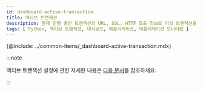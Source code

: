 ```yaml
---
id: dashboard-active-transaction
title: 액티브 트랜잭션
description: 현재 진행 중인 트랜잭션의 URL, SQL, HTTP 호출 정보로 이상 트랜잭션을 신속하게 파악할 수 있으며, 상세 트레이스를 통해서 지연 구간을 상세하게 분석할 수 있습니다.
tags: [ Python, 액티브 트랜잭션, 대시보드, 애플리케이션, 애플리케이션 모니터링 ]
---
```


{@include: ../common-items/_dashboard-active-transaction.mdx} 

:::note

액티브 트랜잭션 설정에 관한 자세한 내용은 [다음 문서](active-transactions)를 참조하세요.

:::